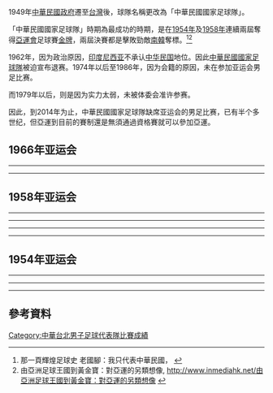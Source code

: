 1949年[[中華民國政府|中華民國政府]]遷至[[台灣|台灣]]後，球隊名稱更改為「中華民國國家足球隊」。

「中華民國國家足球隊」時期為最成功的時期，是在[[1954年亞洲運動會足球比賽|1954年]]及[[1958年亞洲運動會足球比賽|1958年]]連續兩屆奪得[[亞運會|亞運會]]足球賽[[金牌|金牌]]，兩屆決賽都是擊敗勁敵[[韓國國家足球隊|南韓]]奪標。<ref>那一頁輝煌足球史 老國腳：我只代表中華民國， {{cite web |url=http://history.n.yam.com/rti/sports/201205/20120521781520.html |title=存档副本 |accessdate=2013-12-17 |deadurl=yes |archiveurl=https://web.archive.org/web/20131217053539/http://history.n.yam.com/rti/sports/201205/20120521781520.html |archivedate=2013-12-17 }}</ref><ref>由亞洲足球王國到黃金寶：對亞運的另類想像, http://www.inmediahk.net/由亞洲足球王國到黃金寶：對亞運的另類想像 {{Wayback|url=http://www.inmediahk.net/%E7%94%B1%E4%BA%9E%E6%B4%B2%E8%B6%B3%E7%90%83%E7%8E%8B%E5%9C%8B%E5%88%B0%E9%BB%83%E9%87%91%E5%AF%B6%EF%BC%9A%E5%B0%8D%E4%BA%9E%E9%81%8B%E7%9A%84%E5%8F%A6%E9%A1%9E%E6%83%B3%E5%83%8F |date=20190718192908 }}</ref>

1962年，因为政治原因，[[印度尼西亚|印度尼西亚]]不承认[[中华民国|中华民国]]地位。因此[[中華民國國家足球隊|中華民國國家足球隊]]被迫宣布退赛。1974年以后至1986年，因为会籍的原因，未在参加亚运会男足比赛。

而1979年以后，则是因为实力太弱，未被体委会准许参赛。

因此，到2014年为止，中華民國國家足球隊缺席亚运会的男足比赛，已有半个多世纪，但亞運到目前的賽制還是無須通過資格賽就可以參加亞運。


== 1966年亚运会 ==
{{footballbox
| date       = 1966年12月10日
| time       = 
| team1      = {{fb-rt|South Vietnam}}
| score      = 2 - 1
| report     = 
| team2      = {{fb|ROC}}
| goals1     = 
| goals2     = 
| stadium    = [[曼谷|曼谷]], [[泰国|泰国]]
| attendance = 
| referee    = 
}}
----
{{footballbox
| date       = 1966年12月12日
| time       = 
| team1      = {{fb-rt|SIN}}
| score      = 3 - 3
| report     = 
| team2      = {{fb|ROC}}
| goals1     = 
| goals2     = 
| stadium    = [[曼谷|曼谷]], [[泰国|泰国]]
| attendance = 
| referee    = 
}}
----
{{footballbox
| date       = 1966年12月14日
| time       = 
| team1      = {{fb-rt|ROC}}
| score      = 1 - 3
| report     = 
| team2      = {{fb|IDN}}
| goals1     = 
| goals2     = 
| stadium    = [[曼谷|曼谷]], [[泰国|泰国]]
| attendance = 
| referee    = 
}}

== 1958年亚运会 ==
{{footballbox
| date       = 1958年5月25日
| time       = 
| team1      = {{fb-rt|ROC}}
| score      = 2 - 1
| report     = 
| team2      = {{fb|Malaya}}
| goals1     = 
| goals2     = 
| stadium    = [[东京|东京]]
| attendance = 
| referee    = 
}}
----
{{footballbox
| date       = 1958年5月27日
| time       = 
| team1      = {{fb-rt|PAK}}
| score      = 1 - 3
| report     = 
| team2      = {{fb|ROC}}
| goals1     = 
| goals2     = 
| stadium    = [[东京|东京]]
| attendance = 
| referee    = 
}}
----
{{footballbox
| date       = 1958年5月30日
| time       = 
| team1      = {{fb-rt|ROC}}
| score      = 2 - 0
| report     = 
| team2      = {{fb|ISR}}
| goals1     = 
| goals2     = 
| stadium    = [[东京体育馆|东京体育馆]], [[东京|东京]]
| attendance = 
| referee    = 
}}
----
{{footballbox
| date       = 1958年5月31日
| time       = 
| team1      = {{fb-rt|ROC}}
| score      = 1 - 0
| report     = 
| team2      = {{fb|INA}}
| goals1     = 
| goals2     = 
| stadium    = [[东京|东京]]
| attendance = 
| referee    = 
}}
----
{{footballbox
| date       = 1958年6月1日
| time       = 
| team1      = {{fb-rt|ROC}}
| score      = 3 - 2
|aet=yes
| report     = 
| team2      = {{fb|KOR}}
| goals1     = [[黄志强_(足球运动员)|黄志强]]{{goal|65}}{{goal|110}}<br>劉儀{{goal|88|pen.}}
| goals2     = 李秀南{{goal|15}}<br>崔光石{{goal|90}}
| stadium    = [[东京|东京]]
| attendance = 
| referee    = 
}}

== 1954年亚运会 ==
{{footballbox
| date       = 1954年5月1日
| time       = 
| team1      = {{fb-rt|ROC}}
| score      = 3 - 2
| report     = 
| team2      = {{fb|South Vietnam}}
| goals1     = [[李大辉|李大辉]] {{goal|17}} <br> [[朱永强|朱永强]] {{goal|37|pen.}} <br> [[姚卓然|姚卓然]] {{goal|50}}
| goals2     = [[阮文私|阮文私]] {{goal|41}} <br> [[陈文应|陈文应]] {{goal|65}} 
| stadium    = [[黎刹纪念体育场|黎刹纪念体育场]], [[马尼拉|马尼拉]]
| attendance = 
| referee    = 
}}
----
{{footballbox
| date       = 1954年5月6日
| time       = 
| team1      = {{fb-rt|PHI}}
| score      = 0 - 4
| report     = 
| team2      = {{fb|ROC}}
| goals1     = 
| goals2     = 
| stadium    = [[黎刹纪念体育场|黎刹纪念体育场]], [[马尼拉|马尼拉]]
| attendance = 
| referee    = 
}}
----
{{footballbox
| date       = 1954年5月7日
| time       = 
| team1      = {{fb-rt|ROC}}
| score      = 4 - 2
| report     = 
| team2      = {{fb|INA}}
| goals1     = [[李大辉|李大辉]] {{goal|10||75}} <br> [[姚卓然|姚卓然]] {{goal|20}} <br> [[朱永强|朱永强]] {{goal|32}}
| goals2     = [[Endang_Witarsa|Endang Witarsa]] {{goal|5}} <br> [[Tan_Liong_Houw|Tan Liong Houw]] {{goal|71}}
| stadium    = [[黎刹纪念体育场|黎刹纪念体育场]], [[马尼拉|马尼拉]]
| attendance = 
| referee    = 
}}
----
{{footballbox
| date       = 1954年5月8日
| time       = 
| team1      = {{fb-rt|ROC}}
| score      = 5 - 2
| report     = 
| team2      = {{fb|KOR}}
| goals1     = [[姚卓然|姚卓然]] {{goal|6}} <br> [[朱永强|朱永强]] {{goal|17|pen.|68}} <br> [[司徒文|司徒文]] {{goal|50}} <br> [[何应芬|何应芬]] {{goal|82}}
| goals2     = [[崔贞敏|崔贞敏]] {{goal|30}} <br> [[朴日甲|朴日甲]] {{goal|71}}
| stadium    = [[黎刹纪念体育场|黎刹纪念体育场]], [[马尼拉|马尼拉]]
| attendance = 
| referee    = 
}}

==參考資料==
{{reflist|2}}

[[Category:中華台北男子足球代表隊比賽成績|Category:中華台北男子足球代表隊比賽成績]]
